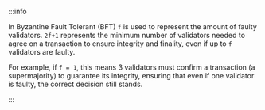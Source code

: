 :::info 

In Byzantine Fault Tolerant (BFT) `f` is used to represent the amount of faulty validators. `2f+1` represents the minimum number of validators
needed to agree on a transaction to ensure integrity and finality, even if up to `f` validators are faulty.

For example, if `f = 1`, this means 3 validators must confirm a transaction (a supermajority) to guarantee its
integrity,
ensuring that even if one validator is faulty, the correct decision still stands.

:::